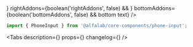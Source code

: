 

<Meta title='Компоненты/Инпуты/PhoneInput' component={PhoneInput} />

<!-- Canvas -->

<Story name='PhoneInput'>
    <PhoneInput
        block={boolean('block', false)}
        size={select('size', ['s', 'm', 'l', 'xl'], 's')}
        error={text('error', '')}
        hint={text('hint', '')}
        label={text('label', '')}
        value={text('value', '')}
        clearableCountryCode={boolean('clearableCountryCode', true)}
        leftAddons={boolean('leftAddons', false) && <StarMIcon />}
        rightAddons={boolean('rightAddons', false) && <StarMIcon />}
        bottomAddons={boolean('bottomAddons', false) && <span>bottom text</span>}
    />
</Story>

<!-- Docs -->

<ComponentHeader
    name='PhoneInput'
    version={version}
    package='@alfalab/core-components/phone-input'
/>

```jsx
import { PhoneInput } from '@alfalab/core-components/phone-input';
```

<Tabs
    description={<Description />}
    props={<ArgsTable of={PhoneInputTS} />}
    changelog={<Changelog />}
/>

